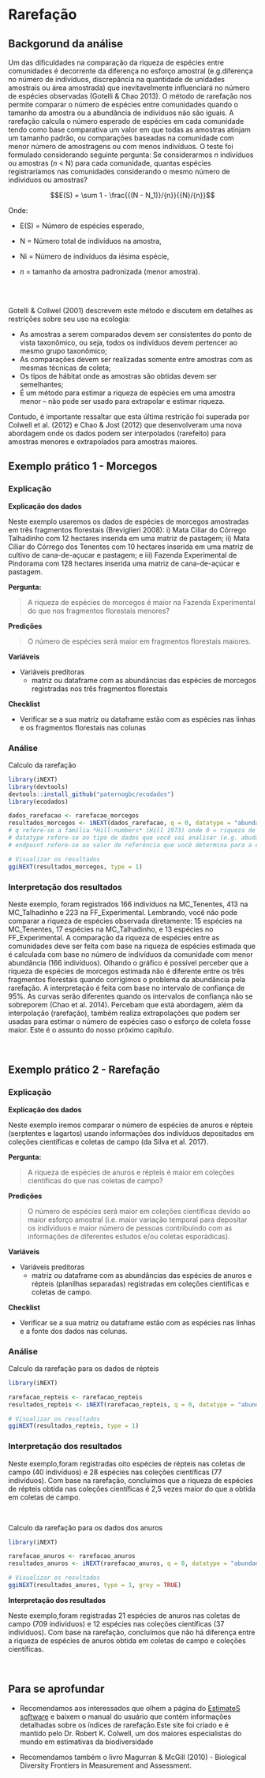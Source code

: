 # Rarefação

## Backgorund da análise

Um das dificuldades na comparação da riqueza de espécies entre comunidades é decorrente da diferença no esforço amostral (e.g.diferença no número de indivíduos, discrepância na quantidade de unidades amostrais ou área amostrada) que inevitavelmente influenciará no número de espécies observadas (Gotelli & Chao 2013). O método de rarefação nos permite comparar o número de espécies entre comunidades quando o tamanho da amostra ou a abundância de indivíduos não são iguais. A rarefação calcula o número esperado de espécies em cada comunidade tendo como base comparativa um valor em que todas as amostras atinjam um tamanho padrão, ou comparações baseadas na comunidade com menor número de amostragens ou com menos indivíduos. O teste foi formulado considerando  seguinte pergunta: Se considerarmos *n* indivíduos ou amostras (*n* < N) para cada comunidade, quantas espécies  registraríamos nas comunidades considerando o mesmo número de indivíduos ou amostras?

$$E(S) = \sum 1 - \frac{{(N - N_1)}/{n}}{{N}/{n}}$$

Onde: 

* E(S) = Número de espécies esperado,

* N = Número total de indivíduos na amostra,

* Ni = Número de indivíduos da iésima espécie,

* *n* = tamanho da amostra padronizada (menor amostra).

<br> </br>

Gotelli & Collwel (2001) descrevem este método e discutem em detalhes as restrições sobre seu uso na ecologia: 

- As amostras a serem comparados devem ser consistentes do ponto de vista taxonômico, ou seja, todos os indivíduos devem pertencer ao mesmo grupo taxonômico;  
- As comparações devem ser realizadas somente entre amostras com as mesmas técnicas de coleta;  
- Os tipos de hábitat onde as amostras são obtidas devem ser semelhantes;  
- É um método para estimar a riqueza de espécies em uma amostra menor – não pode ser usado para extrapolar e estimar riqueza.  

Contudo, é importante ressaltar que esta última restrição foi superada por Colwell et al. (2012) e Chao & Jost (2012) que desenvolveram uma nova abordagem onde os dados podem ser interpolados (rarefeito) para amostras menores e extrapolados para amostras maiores.

## Exemplo prático 1 - Morcegos

### Explicação

**Explicação dos dados**

Neste exemplo usaremos os dados de espécies de morcegos amostradas em três fragmentos florestais (Breviglieri 2008): i) Mata Ciliar do Córrego Talhadinho com 12 hectares inserida em uma matriz de pastagem; ii) Mata Ciliar do Córrego dos Tenentes com 10 hectares inserida em uma matriz de cultivo de cana-de-açucar e pastagem; e iii) Fazenda Experimental de Pindorama com 128 hectares inserida uma matriz de cana-de-açúcar e pastagem. 

**Pergunta:** 

> A riqueza de espécies de morcegos é maior na Fazenda Experimental do que nos fragmentos florestais menores?

**Predições**

> O número de espécies será maior em fragmentos florestais maiores.

**Variáveis**

* Variáveis preditoras
  + matriz ou dataframe com as abundâncias das espécies de morcegos registradas nos três fragmentos florestais
  

**Checklist**

* Verificar se a sua matriz ou dataframe estão com as espécies nas linhas e os fragmentos florestais nas colunas


### Análise

Calculo da rarefação

```r
library(iNEXT)
library(devtools)
devtools::install_github("paternogbc/ecodados")
library(ecodados)

dados_rarefacao <- rarefacao_morcegos
resultados_morcegos <- iNEXT(dados_rarefacao, q = 0, datatype = "abundance", endpoint = 800)
# q refere-se a família *Hill-numbers* (Hill 1973) onde 0 = riqueza de espécies, 1 =  diversidade de Shannon, e 2 = diversidade de Simpson.
# datatype refere-se ao tipo de dados que você vai analisar (e.g. abudância, incidência).
# endpoint refere-se ao valor de referência que você determina para a extrapolação.

# Visualizar os resultados 
ggiNEXT(resultados_morcegos, type = 1)
```

### Interpretação dos resultados

Neste exemplo, foram registrados 166 indivíduos na MC_Tenentes, 413 na MC_Talhadinho e 223 na FF_Experimental. Lembrando, você não pode comparar a riqueza de espécies observada diretamente: 15 espécies na MC_Tenentes, 17 espécies na MC_Talhadinho, e 13 espécies no FF_Experimental. A comparação da riqueza de espécies entre as comunidades deve ser feita com base na riqueza de espécies estimada que é calculada com base no número de indivíduos da comunidade com menor abundância (166 indivíduos). Olhando o gráfico é possível perceber que a riqueza de espécies de morcegos estimada não é diferente entre os três fragmentos florestais quando corrigimos o problema da abundância pela rarefação. A interpretação é feita com base no intervalo de confiança de 95%. As curvas serão diferentes quando os intervalos de confiança não se sobreporem (Chao et al. 2014). Percebam que está abordagem, além da interpolação (rarefação), também realiza extrapolações que podem ser usadas para estimar o número de espécies caso o esforço de coleta fosse maior. Este é o assunto do nosso próximo capítulo.

<p>&nbsp;</p>

## Exemplo prático 2 - Rarefação

### Explicação

**Explicação dos dados**

Neste exemplo iremos comparar o número de espécies de anuros e répteis (serptentes e lagartos) usando informações dos indivíduos depositados em coleções científicas e coletas de campo (da Silva et al. 2017). 

**Pergunta:** 

> A riqueza de espécies de anuros e répteis é maior em coleções científicas do que nas coletas de campo?

**Predições**

> O número de espécies será maior em coleções científicas devido ao maior esforço amostral (i.e. maior variação temporal para depositar os indíviduos e maior número de pessoas contribuindo com as informações de diferentes estudos e/ou coletas esporádicas).
 

**Variáveis**

* Variáveis preditoras
  + matriz ou dataframe com as abundâncias das espécies de anuros e répteis (planilhas separadas) registradas em coleções científicas e coletas de campo.
  

**Checklist**

* Verificar se a sua matriz ou dataframe estão com as espécies nas linhas e a fonte dos dados nas colunas.


### Análise

Calculo da rarefação para os dados de répteis

```r
library(iNEXT)

rarefacao_repteis <- rarefacao_repteis
resultados_repteis <- iNEXT(rarefacao_repteis, q = 0, datatype = "abundance", endpoint = 200)

# Visualizar os resultados 
ggiNEXT(resultados_repteis, type = 1)
```

### Interpretação dos resultados

Neste exemplo,foram registradas oito espécies de répteis nas coletas de campo (40 indivíduos) e 28 espécies nas coleções científicas (77 indivíduos). Com base na rarefação, concluímos que a riqueza de espécies de répteis obtida nas coleções científicas é 2,5 vezes maior do que a obtida em coletas de campo.

<p>&nbsp;</p>

Calculo da rarefação para os dados dos anuros

```r
library(iNEXT)

rarefacao_anuros <- rarefacao_anuros
resultados_anuros <- iNEXT(rarefacao_anuros, q = 0, datatype = "abundance", endpoint = 800)

# Visualizar os resultados 
ggiNEXT(resultados_anuros, type = 1, grey = TRUE)
```

**Interpretação dos resultados**

Neste exemplo,foram registradas 21 espécies de anuros nas coletas de campo (709 indivíduos) e 12 espécies nas coleções científicas (37 indivíduos). Com base na rarefação, concluímos que não há diferença entre a riqueza de espécies de anuros obtida em coletas de campo e coleções científicas.

<p>&nbsp;</p>

## Para se aprofundar

* Recomendamos aos interessados que olhem a página do [EstimateS software](http://viceroy.eeb.uconn.edu/estimates) e baixem o manual do usuário que contém informações detalhadas sobre os índices de rarefação.Este site foi criado e é mantido pelo Dr. Robert K. Colwell, um dos maiores especialistas do mundo em estimativas da biodiversidade

* Recomendamos também o livro Magurran & McGill (2010) - Biological Diversity Frontiers in Measurement and Assessment.

